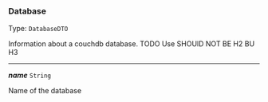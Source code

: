 


### Database

Type: `DatabaseDTO`

Information about a couchdb database. TODO Use SHOUlD NOT BE H2 BU H3



---

***name*** `String`

Name of the database


